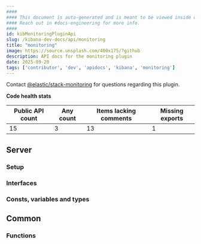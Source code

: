 ```yaml
---
####
#### This document is auto-generated and is meant to be viewed inside our experimental, new docs system.
#### Reach out in #docs-engineering for more info.
####
id: kibMonitoringPluginApi
slug: /kibana-dev-docs/api/monitoring
title: "monitoring"
image: https://source.unsplash.com/400x175/?github
description: API docs for the monitoring plugin
date: 2025-09-20
tags: ['contributor', 'dev', 'apidocs', 'kibana', 'monitoring']
---
```




Contact [@elastic/stack-monitoring](https://github.com/orgs/elastic/teams/stack-monitoring) for questions regarding this plugin.

**Code health stats**

| Public API count  | Any count | Items lacking comments | Missing exports |
|-------------------|-----------|------------------------|-----------------|
| 15 | 3 | 13 | 1 |

## Server

### Setup
<DocDefinitionList data={[monitoringObj.server.setup]}/>

### Interfaces
<DocDefinitionList data={monitoringObj.server.interfaces}/>

### Consts, variables and types
<DocDefinitionList data={monitoringObj.server.misc}/>

## Common

### Functions
<DocDefinitionList data={monitoringObj.common.functions}/>


